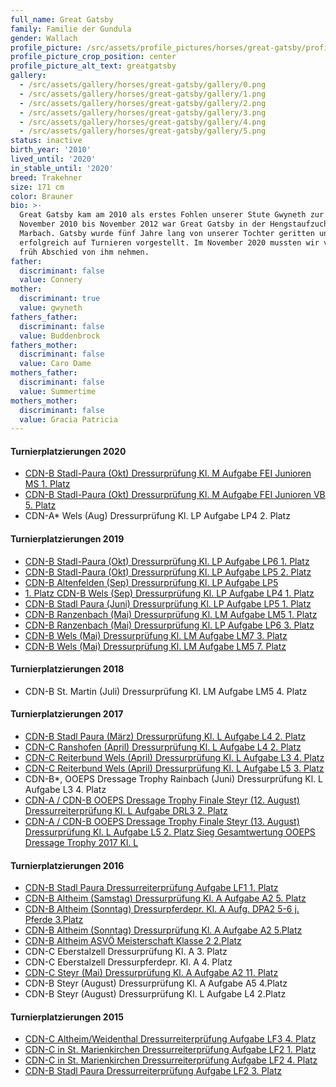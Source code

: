 ```yaml
---
full_name: Great Gatsby
family: Familie der Gundula
gender: Wallach
profile_picture: /src/assets/profile_pictures/horses/great-gatsby/profile_picture.png
profile_picture_crop_position: center
profile_picture_alt_text: greatgatsby
gallery:
  - /src/assets/gallery/horses/great-gatsby/gallery/0.png
  - /src/assets/gallery/horses/great-gatsby/gallery/1.png
  - /src/assets/gallery/horses/great-gatsby/gallery/2.png
  - /src/assets/gallery/horses/great-gatsby/gallery/3.png
  - /src/assets/gallery/horses/great-gatsby/gallery/4.png
  - /src/assets/gallery/horses/great-gatsby/gallery/5.png
status: inactive
birth_year: '2010'
lived_until: '2020'
in_stable_until: '2020'
breed: Trakehner
size: 171 cm
color: Brauner
bio: >-
  Great Gatsby kam am 2010 als erstes Fohlen unserer Stute Gwyneth zur Welt. Von
  November 2010 bis November 2012 war Great Gatsby in der Hengstaufzucht in
  Marbach. Gatsby wurde fünf Jahre lang von unserer Tochter geritten und
  erfolgreich auf Turnieren vorgestellt. Im November 2020 mussten wir viel zu
  früh Abschied von ihm nehmen. 
father:
  discriminant: false
  value: Connery
mother:
  discriminant: true
  value: gwyneth
fathers_father:
  discriminant: false
  value: Buddenbrock
fathers_mother:
  discriminant: false
  value: Caro Dame
mothers_father:
  discriminant: false
  value: Summertime
mothers_mother:
  discriminant: false
  value: Gracia Patricia
---
```

#### Turnierplatzierungen 2020

* [CDN-B Stadl-Paura (Okt) Dressurprüfung Kl. M Aufgabe FEI Junioren MS  1. Platz](/articles/great-gatsby-gewinnt-in-stadl-paura-dressurpruefung-kl-m)&#x20;
* [CDN-B Stadl-Paura (Okt) Dressurprüfung Kl. M Aufgabe FEI Junioren VB  5. Platz](/articles/great-gatsby-gewinnt-in-stadl-paura-dressurpruefung-kl-m)
* CDN-A\* Wels  (Aug) Dressurprüfung Kl. LP Aufgabe LP4  2. Platz

#### Turnierplatzierungen 2019

* [CDN-B Stadl-Paura (Okt) Dressurprüfung Kl. LP Aufgabe LP6  1. Platz](/articles/great-gatsby-gewinnt-die-lp-in-stadl-paura-wels-und-altenfelden)&#x20;
* [CDN-B Stadl-Paura (Okt) Dressurprüfung Kl. LP Aufgabe LP5  2. Platz](/articles/great-gatsby-gewinnt-die-lp-in-stadl-paura-wels-und-altenfelden)&#x20;
* [CDN-B Altenfelden (Sep) Dressurprüfung Kl. LP Aufgabe LP5](/articles/great-gatsby-gewinnt-die-lp-in-stadl-paura-wels-und-altenfelden) &#x20;
* [1. Platz CDN-B Wels (Sep) Dressurprüfung Kl. LP Aufgabe LP4  1. Platz](/articles/great-gatsby-gewinnt-die-lp-in-stadl-paura-wels-und-altenfelden)&#x20;
* [CDN-B Stadl Paura (Juni) Dressurprüfung Kl. LP Aufgabe LP5 1. Platz](/articles/great-gatsby-in-der-klasse-lp-angekommen)&#x20;
* [CDN-B Ranzenbach (Mai) Dressurprüfung Kl. LM Aufgabe LM5 1. Platz ](/articles/erfolgreiches-turnierwochenende-in-niederoesterreich)
* [CDN-B Ranzenbach (Mai) Dressurprüfung Kl. LP Aufgabe LP6  3. Platz](/articles/erfolgreiches-turnierwochenende-in-niederoesterreich)&#x20;
* [CDN-B Wels (Mai) Dressurprüfung Kl. LM Aufgabe LM7 3. Platz ](/articles/great-gatsby-platziert-sich-beim-cdn-b-in-wels)
* [CDN-B Wels (Mai) Dressurprüfung Kl. LM Aufgabe LM5 7. Platz](/articles/great-gatsby-platziert-sich-beim-cdn-b-in-wels)

#### Turnierplatzierungen 2018

* CDN-B St. Martin (Juli) Dressurprüfung Kl. LM Aufgabe LM5 4. Platz

#### Turnierplatzierungen 2017

* [CDN-B Stadl Paura (März) Dressurprüfung Kl. L Aufgabe L4 2. Platz](/articles/das-wintertraining-hat-sich-gelohnt)
* [CDN-C Ranshofen (April) Dressurprüfung Kl. L Aufgabe L4 2. Platz](/articles/das-wintertraining-hat-sich-gelohnt)&#x20;
* [CDN-C Reiterbund Wels (April) Dressurprüfung Kl. L Aufgabe L3 4. Platz ](/articles/turniere-in-gschwandt-und-wels)
* [CDN-C Reiterbund Wels (April) Dressurprüfung Kl. L Aufgabe L5 3. Platz](/articles/turniere-in-gschwandt-und-wels)&#x20;
* CDN-B\*, OOEPS Dressage Trophy Rainbach (Juni) Dressurprüfung Kl. L Aufgabe L3 4. Platz
* [CDN-A / CDN-B OOEPS Dressage Trophy Finale Steyr (12. August) Dressurreiterprüfung Kl. L Aufgabe DRL3 2. Platz](/articles/great-gatsby-und-sarah-gewinnen-ooeps-dressage-trophy)
* [CDN-A / CDN-B OOEPS Dressage Trophy Finale Steyr (13. August) Dressurprüfung Kl. L Aufgabe L5  2. Platz
  Sieg Gesamtwertung OOEPS Dressage Trophy 2017 Kl. L](/articles/great-gatsby-und-sarah-gewinnen-ooeps-dressage-trophy)

#### Turnierplatzierungen 2016

* [CDN-B Stadl Paura Dressurreiterprüfung Aufgabe LF1 1. Platz](/articles/turnier-cdn-b-stadl-paura-februar-2016)
* [CDN-B Altheim (Samstag) Dressurprüfung Kl. A Aufgabe A2 5. Platz ](/articles/turniere-im-mai-2016)
* [CDN-B Altheim (Sonntag) Dressurpferdepr. Kl. A Aufg. DPA2 5-6 j. Pferde 3.Platz ](/articles/turniere-im-mai-2016)
* [CDN-B Altheim  (Sonntag) Dressurprüfung Kl. A Aufgabe A2 5.Platz](/articles/turniere-im-mai-2016)&#x20;
* [CDN-B Altheim  ASVÖ Meisterschaft Klasse 2 2.Platz](/articles/turniere-im-mai-2016)&#x20;
* CDN-C Eberstalzell Dressurprüfung Kl. A 3. Platz&#x20;
* CDN-C Eberstalzell Dressurpferdepr. Kl. A 4. Platz&#x20;
* [CDN-C Steyr  (Mai) Dressurprüfung Kl. A Aufgabe A2 11. Platz](/articles/turniere-im-mai-2016)&#x20;
* CDN-B Steyr (August) Dressurprüfung Kl. A Aufgabe A5 4.Platz&#x20;
* CDN-B Steyr (August) Dressurprüfung Kl. L Aufgabe L4 2.Platz

#### Turnierplatzierungen 2015

* [CDN-C Altheim/Weidenthal Dressurreiterprüfung Aufgabe LF3 4. Platz](/articles/great-gatsby-s-erfolgreicher-turnierstart)
* [CDN-C in St. Marienkirchen Dressurreiterprüfung Aufgabe LF2 1. Platz ](/articles/great-gatsby-s-erfolgreicher-turnierstart)
* [CDN-C in St. Marienkirchen Dressurreiterprüfung Aufgabe LF2 4. Platz](/articles/great-gatsby-s-erfolgreicher-turnierstart)&#x20;
* [CDN-B Stadl Paura Dressurreiterprüfung Aufgabe LF2 3. Platz](/articles/great-gatsby-s-erfolgreicher-turnierstart)
